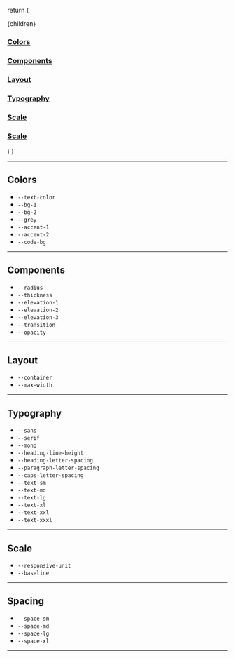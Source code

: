 


  return (
    <Layout location={location}>
      <article className="padding page">
        <SEO title="Home" />
        <div className="content-aside-grid">
          <div className="content">{children}</div>
          <aside className="aside">
            <a className="nav-link" href="#colors">
              <h3>Colors</h3>
            </a>
            <a className="nav-link" href="#components">
              <h3>Components</h3>
            </a>
            <a className="nav-link" href="#layout">
              <h3>Layout</h3>
            </a>
            <a className="nav-link" href="#typography">
              <h3>Typography</h3>
            </a>
            <a className="nav-link" href="#scale">
              <h3>Scale</h3>
            </a>
            <a className="nav-link" href="#spacing">
              <h3>Scale</h3>
            </a>
          </aside>
        </div>
      </article>
    </Layout>
  )
}

---

<h2 className="title" id="colors">
  Colors
</h2>

- `--text-color`
- `--bg-1`
- `--bg-2`
- `--grey`
- `--accent-1`
- `--accent-2`
- `--code-bg`

---

<h2 className="title" id="components">
  Components
</h2>

- `--radius`
- `--thickness`
- `--elevation-1`
- `--elevation-2`
- `--elevation-3`
- `--transition`
- `--opacity`

---

<h2 className="title" id="layout">
  Layout
</h2>

- `--container`
- `--max-width`

---

<h2 className="title" id="typography">
  Typography
</h2>

- `--sans`
- `--serif`
- `--mono`
- `--heading-line-height`
- `--heading-letter-spacing`
- `--paragraph-letter-spacing`
- `--caps-letter-spacing`
- `--text-sm`
- `--text-md`
- `--text-lg`
- `--text-xl`
- `--text-xxl`
- `--text-xxxl`

---

<h2 className="title" id="scale">
  Scale
</h2>

- `--responsive-unit`
- `--baseline`

---

<h2 className="title" id="spacing">
  Spacing
</h2>

- `--space-sm`
- `--space-md`
- `--space-lg`
- `--space-xl`

---
